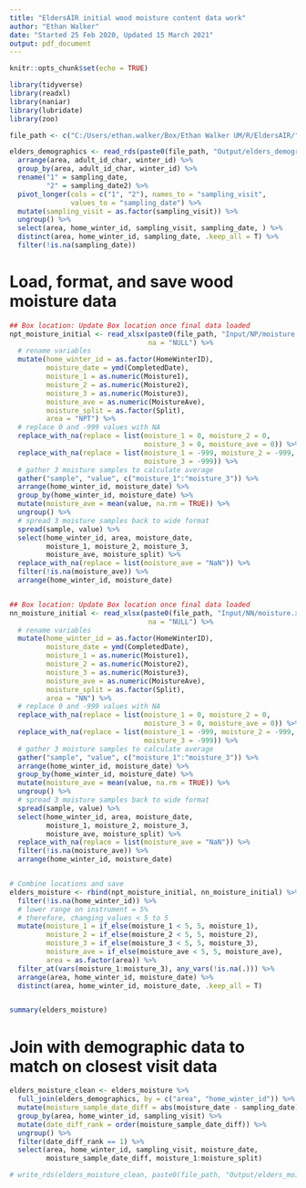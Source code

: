 ```yaml
---
title: "EldersAIR initial wood moisture content data work"
author: "Ethan Walker"
date: "Started 25 Feb 2020, Updated 15 March 2021"
output: pdf_document
---
```


```r
knitr::opts_chunk$set(echo = TRUE)
```

```r
library(tidyverse)
library(readxl)
library(naniar)
library(lubridate)
library(zoo)
```

```r
file_path <- c("C:/Users/ethan.walker/Box/Ethan Walker UM/R/EldersAIR/")

elders_demographics <- read_rds(paste0(file_path, "Output/elders_demographics.rds")) %>% 
  arrange(area, adult_id_char, winter_id) %>% 
  group_by(area, adult_id_char, winter_id) %>% 
  rename("1" = sampling_date,
         "2" = sampling_date2) %>% 
  pivot_longer(cols = c("1", "2"), names_to = "sampling_visit",
               values_to = "sampling_date") %>% 
  mutate(sampling_visit = as.factor(sampling_visit)) %>% 
  ungroup() %>% 
  select(area, home_winter_id, sampling_visit, sampling_date, ) %>% 
  distinct(area, home_winter_id, sampling_date, .keep_all = T) %>% 
  filter(!is.na(sampling_date)) 
```


# Load, format, and save wood moisture data
```r
## Box location: Update Box location once final data loaded
npt_moisture_initial <- read_xlsx(paste0(file_path, "Input/NP/moisture.xlsx"),
                                  na = "NULL") %>% 
  # rename variables
  mutate(home_winter_id = as.factor(HomeWinterID),
         moisture_date = ymd(CompletedDate),
         moisture_1 = as.numeric(Moisture1),
         moisture_2 = as.numeric(Moisture2),
         moisture_3 = as.numeric(Moisture3),
         moisture_ave = as.numeric(MoistureAve),
         moisture_split = as.factor(Split),
         area = "NPT") %>% 
  # replace 0 and -999 values with NA
  replace_with_na(replace = list(moisture_1 = 0, moisture_2 = 0,
                                 moisture_3 = 0, moisture_ave = 0)) %>% 
  replace_with_na(replace = list(moisture_1 = -999, moisture_2 = -999,
                                 moisture_3 = -999)) %>% 
  # gather 3 moisture samples to calculate average
  gather("sample", "value", c("moisture_1":"moisture_3")) %>% 
  arrange(home_winter_id, moisture_date) %>% 
  group_by(home_winter_id, moisture_date) %>% 
  mutate(moisture_ave = mean(value, na.rm = TRUE)) %>% 
  ungroup() %>% 
  # spread 3 moisture samples back to wide format
  spread(sample, value) %>% 
  select(home_winter_id, area, moisture_date, 
         moisture_1, moisture_2, moisture_3, 
         moisture_ave, moisture_split) %>% 
  replace_with_na(replace = list(moisture_ave = "NaN")) %>%
  filter(!is.na(moisture_ave)) %>% 
  arrange(home_winter_id, moisture_date)


## Box location: Update Box location once final data loaded
nn_moisture_initial <- read_xlsx(paste0(file_path, "Input/NN/moisture.xlsx"),
                                  na = "NULL") %>% 
  # rename variables
  mutate(home_winter_id = as.factor(HomeWinterID),
         moisture_date = ymd(CompletedDate),
         moisture_1 = as.numeric(Moisture1),
         moisture_2 = as.numeric(Moisture2),
         moisture_3 = as.numeric(Moisture3),
         moisture_ave = as.numeric(MoistureAve),
         moisture_split = as.factor(Split),
         area = "NN") %>% 
  # replace 0 and -999 values with NA
  replace_with_na(replace = list(moisture_1 = 0, moisture_2 = 0,
                                 moisture_3 = 0, moisture_ave = 0)) %>% 
  replace_with_na(replace = list(moisture_1 = -999, moisture_2 = -999,
                                 moisture_3 = -999)) %>% 
  # gather 3 moisture samples to calculate average
  gather("sample", "value", c("moisture_1":"moisture_3")) %>% 
  arrange(home_winter_id, moisture_date) %>% 
  group_by(home_winter_id, moisture_date) %>% 
  mutate(moisture_ave = mean(value, na.rm = TRUE)) %>% 
  ungroup() %>% 
  # spread 3 moisture samples back to wide format
  spread(sample, value) %>% 
  select(home_winter_id, area, moisture_date, 
         moisture_1, moisture_2, moisture_3, 
         moisture_ave, moisture_split) %>% 
  replace_with_na(replace = list(moisture_ave = "NaN")) %>%
  filter(!is.na(moisture_ave)) %>% 
  arrange(home_winter_id, moisture_date)


# Combine locations and save
elders_moisture <- rbind(npt_moisture_initial, nn_moisture_initial) %>% 
  filter(!is.na(home_winter_id)) %>% 
  # lower range on instrument = 5%
  # therefore, changing values < 5 to 5
  mutate(moisture_1 = if_else(moisture_1 < 5, 5, moisture_1),
         moisture_2 = if_else(moisture_2 < 5, 5, moisture_2),
         moisture_3 = if_else(moisture_3 < 5, 5, moisture_3),
         moisture_ave = if_else(moisture_ave < 5, 5, moisture_ave),
         area = as.factor(area)) %>% 
  filter_at(vars(moisture_1:moisture_3), any_vars(!is.na(.))) %>% 
  arrange(area, home_winter_id, moisture_date) %>% 
  distinct(area, home_winter_id, moisture_date, .keep_all = T) 


summary(elders_moisture)
```


# Join with demographic data to match on closest visit data
```r
elders_moisture_clean <- elders_moisture %>% 
  full_join(elders_demographics, by = c("area", "home_winter_id")) %>% 
  mutate(moisture_sample_date_diff = abs(moisture_date - sampling_date)) %>% 
  group_by(area, home_winter_id, sampling_visit) %>% 
  mutate(date_diff_rank = order(moisture_sample_date_diff)) %>% 
  ungroup() %>% 
  filter(date_diff_rank == 1) %>% 
  select(area, home_winter_id, sampling_visit, moisture_date,
         moisture_sample_date_diff, moisture_1:moisture_split)

# write_rds(elders_moisture_clean, paste0(file_path, "Output/elders_moisture_clean.rds"))
```



